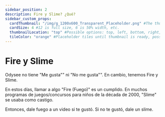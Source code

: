 ```yaml
---
sidebar_position: 2
description: Fire y Slime? ¿Qué?
sidebar_custom_props:
  cardThumbnail: "/img/g_1200x600_Transparent_Placeholder.png" #The thumbnail on the category card.
  cardSize: 4 #12 is full size, 6 is 50% width, etc.
  thumbnailLocation: "top" #Possible options: top, left, bottom, right, none
  tileColor: "orange" #Placeholder tiles until thumbnail is ready, possible options: blue, cream, darkpurple, lightpurple, mauve, orange, pink, none
---
```


# Fire y Slime

Odysee no tiene "Me gusta"" ni "No me gusta"". En cambio, tenemos Fire y Slime.

En estos días, llamar a algo "Fire (Fuego)" es un cumplido. En muchos programas de juegos/concursos para niños de la década de 2000, "Slime" se usaba como castigo.

Entonces, dale fuego a un video si te gustó. Si no te gustó, dale un slime.
